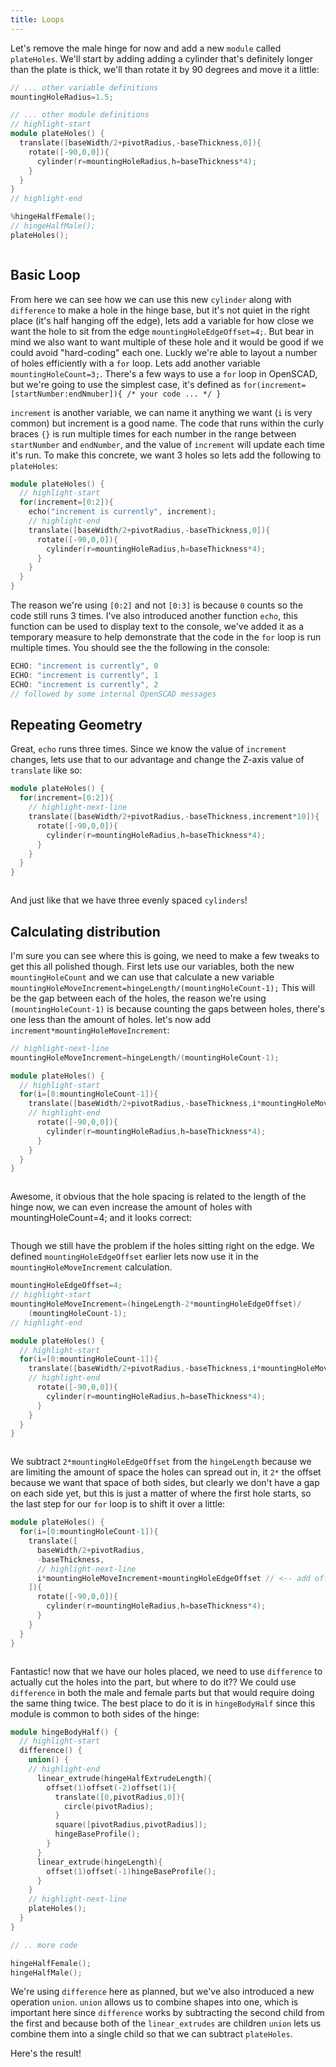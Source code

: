 ```yaml
---
title: Loops
---
```




Let's remove the male hinge for now and add a new `module` called `plateHoles`.
We'll start by adding adding a cylinder that's definitely longer than the plate is thick, we'll than rotate it by 90 degrees and move it a little:

```cpp
// ... other variable definitions
mountingHoleRadius=1.5;

// ... other module definitions
// highlight-start
module plateHoles() {
  translate([baseWidth/2+pivotRadius,-baseThickness,0]){
    rotate([-90,0,0]){
      cylinder(r=mountingHoleRadius,h=baseThickness*4);
    }
  }
}
// highlight-end

%hingeHalfFemale();
// hingeHalfMale();
plateHoles();
```

<Image img={hole1} className="mb-8 bg-contain rounded-md overflow-hidden" />

## Basic Loop

From here we can see how we can use this new `cylinder` along with `difference` to make a hole in the hinge base, but it's not quiet in the right place (it's half hanging off the edge), lets add a variable for how close we want the hole to sit from the edge `mountingHoleEdgeOffset=4;`.
But bear in mind we also want to want multiple of these hole and it would be good if we could avoid "hard-coding" each one. Luckly we're able to layout a number of holes efficiently with a `for` loop.
Lets add another variable `mountingHoleCount=3;`. There's a few ways to use a `for` loop in OpenSCAD, but we're going to use the simplest case, it's defined as
`for(increment=[startNumber:endNmuber]){ /* your code ... */ }`

`increment` is another variable, we can name it anything we want (`i` is very common) but increment is a good name.
The code that runs within the curly braces `{}` is run multiple times for each number in the range between `startNumber` and `endNumber`, and the value of `increment` will update each time it's run. To make this concrete, we want 3 holes so lets add the following to `plateHoles`:

```cpp
module plateHoles() {
  // highlight-start
  for(increment=[0:2]){
    echo("increment is currently", increment);
    // highlight-end
    translate([baseWidth/2+pivotRadius,-baseThickness,0]){
      rotate([-90,0,0]){
        cylinder(r=mountingHoleRadius,h=baseThickness*4);
      }
    }
  }
}
```

The reason we're using `[0:2]` and not `[0:3]` is because `0` counts so the code still runs 3 times.
I've also introduced another function `echo`, this function can be used to display text to the console, we've added it as a temporary measure to help demonstrate that the code in the `for` loop is run multiple times.
You should see the the following in the console:

```cpp
ECHO: "increment is currently", 0
ECHO: "increment is currently", 1
ECHO: "increment is currently", 2
// followed by some internal OpenSCAD messages
```

## Repeating Geometry

Great, `echo` runs three times. Since we know the value of `increment` changes, lets use that to our advantage and change the Z-axis value of `translate` like so:

```cpp
module plateHoles() {
  for(increment=[0:2]){
    // highlight-next-line
    translate([baseWidth/2+pivotRadius,-baseThickness,increment*10]){
      rotate([-90,0,0]){
        cylinder(r=mountingHoleRadius,h=baseThickness*4);
      }
    }
  }
}
```

<Image img={hole2} className="mb-8 bg-contain rounded-md overflow-hidden" />

And just like that we have three evenly spaced `cylinders`!

## Calculating distribution

I'm sure you can see where this is going, we need to make a few tweaks to get this all polished though.
First lets use our variables, both the new `mountingHoleCount` and we can use that calculate a new variable `mountingHoleMoveIncrement=hingeLength/(mountingHoleCount-1);`
This will be the gap between each of the holes, the reason we're using `(mountingHoleCount-1)` is because counting the gaps between holes, there's one less than the amount of holes. let's now add `increment*mountingHoleMoveIncrement`:

```cpp
// highlight-next-line
mountingHoleMoveIncrement=hingeLength/(mountingHoleCount-1);

module plateHoles() {
  // highlight-start
  for(i=[0:mountingHoleCount-1]){
    translate([baseWidth/2+pivotRadius,-baseThickness,i*mountingHoleMoveIncrement]){
    // highlight-end
      rotate([-90,0,0]){
        cylinder(r=mountingHoleRadius,h=baseThickness*4);
      }
    }
  }
}
```

<Image img={hole3} className="mb-8 bg-contain rounded-md overflow-hidden" />

Awesome, it obvious that the hole spacing is related to the length of the hinge now, we can even increase the amount of holes with mountingHoleCount=4; and it looks correct:

<Image img={hole4} className="mb-8 bg-contain rounded-md overflow-hidden" />

Though we still have the problem if the holes sitting right on the edge.
We defined `mountingHoleEdgeOffset` earlier lets now use it in the `mountingHoleMoveIncrement` calculation.

```cpp
mountingHoleEdgeOffset=4;
// highlight-start
mountingHoleMoveIncrement=(hingeLength-2*mountingHoleEdgeOffset)/
	(mountingHoleCount-1);
// highlight-end

module plateHoles() {
  // highlight-start
  for(i=[0:mountingHoleCount-1]){
    translate([baseWidth/2+pivotRadius,-baseThickness,i*mountingHoleMoveIncrement]){
    // highlight-end
      rotate([-90,0,0]){
        cylinder(r=mountingHoleRadius,h=baseThickness*4);
      }
    }
  }
}
```

<Image img={hole5} className="mb-8 bg-contain rounded-md overflow-hidden" />

We subtract `2*mountingHoleEdgeOffset` from the `hingeLength` because we are limiting the amount of space the holes can spread out in, it `2*` the offset because we want that space of both sides, but clearly we don't have a gap on each side yet, but this is just a matter of where the first hole starts, so the last step for our `for` loop is to shift it over a little:

```cpp
module plateHoles() {
  for(i=[0:mountingHoleCount-1]){
    translate([
      baseWidth/2+pivotRadius,
      -baseThickness,
      // highlight-next-line
      i*mountingHoleMoveIncrement+mountingHoleEdgeOffset // <-- add offset
    ]){
      rotate([-90,0,0]){
        cylinder(r=mountingHoleRadius,h=baseThickness*4);
      }
    }
  }
}
```

<Image img={hole6} className="mb-8 bg-contain rounded-md overflow-hidden" />

Fantastic! now that we have our holes placed, we need to use `difference` to actually cut the holes into the part, but where to do it?? We could use `difference` in both the male and female parts but that would require doing the same thing twice. The best place to do it is in `hingeBodyHalf` since this module is common to both sides of the hinge:

```cpp
module hingeBodyHalf() {
  // highlight-start
  difference() {
    union() {
    // highlight-end
      linear_extrude(hingeHalfExtrudeLength){
        offset(1)offset(-2)offset(1){
          translate([0,pivotRadius,0]){
            circle(pivotRadius);
          }
          square([pivotRadius,pivotRadius]);
          hingeBaseProfile();
        }
      }
      linear_extrude(hingeLength){
        offset(1)offset(-1)hingeBaseProfile();
      }
    }
    // highlight-next-line
    plateHoles();
  }
}

// .. more code

hingeHalfFemale();
hingeHalfMale();
```

We're using `difference` here as planned, but we've also introduced a new operation `union`.
`union` allows us to combine shapes into one, which is important here since `difference` works by subtracting the second child from the first and because both of the `linear_extrudes` are children `union` lets us combine them into a single child so that we can subtract `plateHoles`.

Here's the result!

<Image img={finishedHinge} className="mb-8 bg-contain rounded-md overflow-hidden" />
